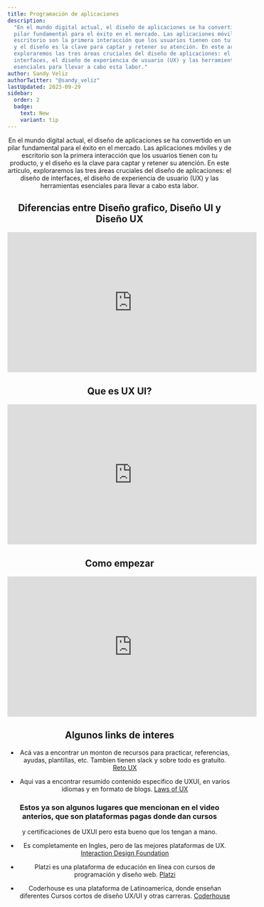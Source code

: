 ```yaml
---
title: Programación de aplicaciones
description:
  "En el mundo digital actual, el diseño de aplicaciones se ha convertido en un
  pilar fundamental para el éxito en el mercado. Las aplicaciones móviles y de
  escritorio son la primera interacción que los usuarios tienen con tu producto,
  y el diseño es la clave para captar y retener su atención. En este artículo,
  exploraremos las tres áreas cruciales del diseño de aplicaciones: el diseño de
  interfaces, el diseño de experiencia de usuario (UX) y las herramientas
  esenciales para llevar a cabo esta labor."
author: Sandy Veliz
authorTwitter: "@sandy_veliz"
lastUpdated: 2023-09-29
sidebar:
  order: 2
  badge:
    text: New
    variant: tip
---
```



<Header
  author={frontmatter.author}
  authorTwitter={frontmatter.authorTwitter}
  title={frontmatter.title}
  description={frontmatter.description}
/>

En el mundo digital actual, el diseño de aplicaciones se ha convertido en un
pilar fundamental para el éxito en el mercado. Las aplicaciones móviles y de
escritorio son la primera interacción que los usuarios tienen con tu producto, y
el diseño es la clave para captar y retener su atención. En este artículo,
exploraremos las tres áreas cruciales del diseño de aplicaciones: el diseño de
interfaces, el diseño de experiencia de usuario (UX) y las herramientas
esenciales para llevar a cabo esta labor.

## Diferencias entre Diseño grafico, Diseño UI y Diseño UX

<iframe
  width="560"
  height="315"
  src="https://www.youtube.com/embed/sAZ2A1bztwQ?si=L3DIpEi4IxC5wFAx"
  title="¿Qué es diseño gráfico, diseño UX y diseño UI?"
  frameborder="0"
  allow="accelerometer; autoplay; clipboard-write; encrypted-media; gyroscope; picture-in-picture; web-share"
  allowfullscreen
></iframe>

## Que es UX UI?

<iframe
  width="560"
  height="315"
  src="https://www.youtube.com/embed/zUZSSkRQXQQ?si=V5krY6O7U9mmguRQ"
  title="UX y UI explicado | ¿Qué hacen los expertos en usabilidad?"
  frameborder="0"
  allow="accelerometer; autoplay; clipboard-write; encrypted-media; gyroscope; picture-in-picture; web-share"
  allowfullscreen
></iframe>

## Como empezar

<iframe
  width="560"
  height="315"
  src="https://www.youtube.com/embed/z0ImwHlNQbE?si=td9bXKpFCrGRNSQy"
  title="Cuál es la mejor ruta para ser UX Designer 2023?"
  frameborder="0"
  allow="accelerometer; autoplay; clipboard-write; encrypted-media; gyroscope; picture-in-picture; web-share"
  allowfullscreen
></iframe>

## Algunos links de interes

- Acá vas a encontrar un monton de recursos para practicar, referencias, ayudas,
  plantillas, etc. Tambien tienen slack y sobre todo es gratuito.
  [Reto UX](https://www.retoux.com/)

- Aqui vas a encontrar resumido contenido especifico de UXUI, en varios idiomas
  y en formato de blogs. [Laws of UX](https://lawsofux.com/es/)

### Estos ya son algunos lugares que mencionan en el video anterios, que son plataformas pagas donde dan cursos

y certificaciones de UXUI pero esta bueno que los tengan a mano.

- Es completamente en Ingles, pero de las mejores plataformas de UX.
  [Interaction Design Foundation](https://www.interaction-design.org/)

- Platzi es una plataforma de educación en línea con cursos de programación y
  diseño web. [Platzi](https://platzi.com/)

- Coderhouse es una plataforma de Latinoamerica, donde enseñan diferentes Cursos
  cortos de diseño UX/UI y otras carreras.
  [Coderhouse](https://www.coderhouse.com/)

